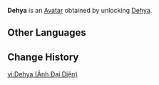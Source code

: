 {{About|the Avatar|the playable character|Dehya}}
{{Avatar Infobox
|title    = Dehya
|id       = 6300
|image    = Dehya Avatar.png
|type     = Character
|features = Dehya
|obtain   = Unlock [[Dehya]]
}}
'''Dehya''' is an [[Avatar]] obtained by unlocking [[Dehya]].

==Other Languages==
{{Other Languages|Dehya}}

==Change History==
{{Change History|3.5}}

[[vi:Dehya (Ảnh Đại Diện)]]